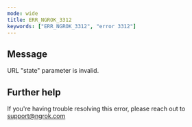 ```yaml
---
mode: wide
title: ERR_NGROK_3312
keywords: ["ERR_NGROK_3312", "error 3312"]
---
```


## Message

URL "state" parameter is invalid.

## Further help

If you're having trouble resolving this error, please reach out to [support@ngrok.com](mailto:support@ngrok.com?subject=Help%20with%20ERR_NGROK_3312)
